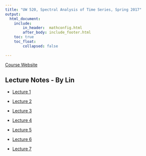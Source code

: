 ```yaml
---
title: "UW 520, Spectral Analysis of Time Series, Spring 2017"
output:
  html_document:
    include:
        in_header:  mathconfig.html
        after_body: include_footer.html
    toc: true
    toc_float: 
        collapsed: false
    
---
```


[Course Website](http://staff.washington.edu/dbp/s520/index.html)

## Lecture Notes - By Lin

* [Lecture 1](course/course_uw_520_lecture1.html)

* [Lecture 2](course/course_uw_520_lecture2.html)

* [Lecture 3](course/course_uw_520_lecture3.html)

* [Lecture 4](course/course_uw_520_lecture4.html)

* [Lecture 5](course/course_uw_520_lecture5.html)

* [Lecture 6](course/course_uw_520_lecture6.html)

* [Lecture 7](course/course_uw_520_lecture7.html)













